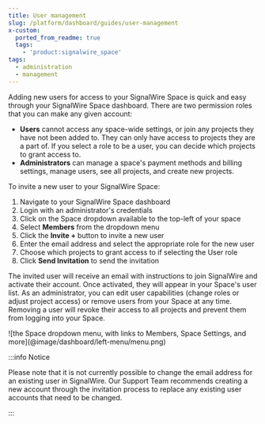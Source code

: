 ```yaml
---
title: User management
slug: /platform/dashboard/guides/user-management
x-custom:
  ported_from_readme: true
  tags:
    - 'product:signalwire_space'
tags:
  - administration
  - management
---
```


Adding new users for access to your SignalWire Space is quick and easy through your SignalWire Space dashboard. 
There are two permission roles that you can make any given account:

- **Users** cannot access any space-wide settings, or join any projects they have not been added to. 
They can only have access to projects they are a part of. If you select a role to be a user, you can decide which projects to grant access to.
- **Administrators** can manage a space's payment methods and billing settings, manage users, see all projects, and create new projects.

To invite a new user to your SignalWire Space:

1. Navigate to your SignalWire Space dashboard
2. Login with an administrator's credentials
3. Click on the Space dropdown available to the top-left of your space
4. Select **Members** from the dropdown menu
5. Click the **Invite +** button to invite a new user
6. Enter the email address and select the appropriate role for the new user
7. Choose which projects to grant access to if selecting the User role
8. Click **Send Invitation** to send the invitation

The invited user will receive an email with instructions to join SignalWire and activate their account. 
Once activated, they will appear in your Space's user list. 
As an administrator, you can edit user capabilities (change roles or adjust project access) or remove users from your Space at any time. 
Removing a user will revoke their access to all projects and prevent them from logging into your Space.

<Frame>
![the Space dropdown menu, with links to Members, Space Settings, and more](@image/dashboard/left-menu/menu.png)
</Frame>

:::info Notice

Please note that it is not currently possible to change the email address for an existing user in SignalWire. 
Our Support Team recommends creating a new account through the invitation process to replace any existing user accounts that need to be changed.

:::
